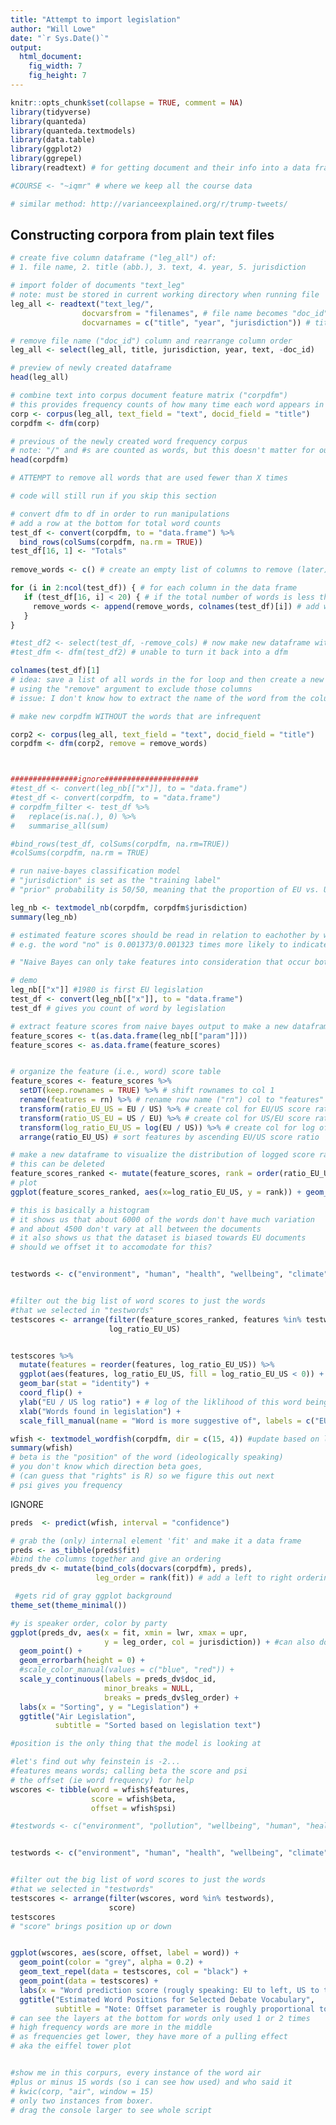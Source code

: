 ```yaml
---
title: "Attempt to import legislation"
author: "Will Lowe"
date: "`r Sys.Date()`"
output: 
  html_document:
    fig_width: 7
    fig_height: 7 
---
```


```r
knitr::opts_chunk$set(collapse = TRUE, comment = NA)
library(tidyverse)
library(quanteda)
library(quanteda.textmodels)
library(data.table)
library(ggplot2)
library(ggrepel)
library(readtext) # for getting document and their info into a data frame 

#COURSE <- "~iqmr" # where we keep all the course data

# similar method: http://varianceexplained.org/r/trump-tweets/
```

## Constructing corpora from plain text files


```r
# create five column dataframe ("leg_all") of: 
# 1. file name, 2. title (abb.), 3. text, 4. year, 5. jurisdiction

# import folder of documents "text_leg" 
# note: must be stored in current working directory when running file
leg_all <- readtext("text_leg/", 
                docvarsfrom = "filenames", # file name becomes "doc_id"
                docvarnames = c("title", "year", "jurisdiction")) # title (abb.), year, and jurisdiction are extracted from file name

# remove file name ("doc_id") column and rearrange column order
leg_all <- select(leg_all, title, jurisdiction, year, text, -doc_id) 

# preview of newly created dataframe
head(leg_all) 

```



```r
# combine text into corpus document feature matrix ("corpdfm")
# this provides frequency counts of how many time each word appears in each document
corp <- corpus(leg_all, text_field = "text", docid_field = "title")
corpdfm <- dfm(corp)

# previous of the newly created word frequency corpus
# note: "/" and #s are counted as words, but this doesn't matter for our purposes
head(corpdfm)
```

```r
# ATTEMPT to remove all words that are used fewer than X times

# code will still run if you skip this section 

# convert dfm to df in order to run manipulations
# add a row at the bottom for total word counts
test_df <- convert(corpdfm, to = "data.frame") %>%
  bind_rows(colSums(corpdfm, na.rm = TRUE))
test_df[16, 1] <- "Totals"
  
remove_words <- c() # create an empty list of columns to remove (later) 

for (i in 2:ncol(test_df)) { # for each column in the data frame
   if (test_df[16, i] < 20) { # if the total number of words is less than 20
     remove_words <- append(remove_words, colnames(test_df)[i]) # add word to the list of words to be removed
   } 
}

#test_df2 <- select(test_df, -remove_cols) # now make new dataframe without those columns
#test_dfm <- dfm(test_df2) # unable to turn it back into a dfm

colnames(test_df)[1]
# idea: save a list of all words in the for loop and then create a new dfm 
# using the "remove" argument to exclude those columns
# issue: I don't know how to extract the name of the word from the column title

# make new corpdfm WITHOUT the words that are infrequent

corp2 <- corpus(leg_all, text_field = "text", docid_field = "title")
corpdfm <- dfm(corp2, remove = remove_words)



###############ignore#####################
#test_df <- convert(leg_nb[["x"]], to = "data.frame")
#test_df <- convert(corpdfm, to = "data.frame")
# corpdfm_filter <- test_df %>%
#   replace(is.na(.), 0) %>%
#   summarise_all(sum)

#bind_rows(test_df, colSums(corpdfm, na.rm=TRUE))
#colSums(corpdfm, na.rm = TRUE)
```



```r
# run naive-bayes classification model 
# "jurisdiction" is set as the "training label"
# "prior" probability is 50/50, meaning that the proportion of EU vs. US docs doesn't impact prediction (see "help(textmodel_nb)" for more information)

leg_nb <- textmodel_nb(corpdfm, corpdfm$jurisdiction)
summary(leg_nb)

# estimated feature scores should be read in relation to eachother by word
# e.g. the word "no" is 0.001373/0.001323 times more likely to indicate an EU than US doc
```

```r
# "Naive Bayes can only take features into consideration that occur both in the training set and the test set, but we can make the features identical using dfm_match()"

# demo
leg_nb[["x"]] #1980 is first EU legislation
test_df <- convert(leg_nb[["x"]], to = "data.frame") 
test_df # gives you count of word by legislation

# extract feature scores from naive bayes output to make a new dataframe
feature_scores <- t(as.data.frame(leg_nb[["param"]])) 
feature_scores <- as.data.frame(feature_scores)


# organize the feature (i.e., word) score table
feature_scores <- feature_scores %>%
  setDT(keep.rownames = TRUE) %>% # shift rownames to col 1
  rename(features = rn) %>% # rename row name ("rn") col to "features"
  transform(ratio_EU_US = EU / US) %>% # create col for EU/US score ratio
  transform(ratio_US_EU = US / EU) %>% # create col for US/EU score ratio
  transform(log_ratio_EU_US = log(EU / US)) %>% # create col for log of EU/US score ratio
  arrange(ratio_EU_US) # sort features by ascending EU/US score ratio

# make a new dataframe to visualize the distribution of logged score ratios
# this can be deleted
feature_scores_ranked <- mutate(feature_scores, rank = order(ratio_EU_US))
# plot
ggplot(feature_scores_ranked, aes(x=log_ratio_EU_US, y = rank)) + geom_point() 

# this is basically a histogram
# it shows us that about 6000 of the words don't have much variation
# and about 4500 don't vary at all between the documents
# it also shows us that the dataset is biased towards EU documents
# should we offset it to accomodate for this? 



```

```r
testwords <- c("environment", "human", "health", "wellbeing", "climate", "cancer", "air", "health-protection", "health-care", "healthcare", "disease", "science", "lung", "prevention", "prevent", "preventive") # see if "preventative" ever used in docs


#filter out the big list of word scores to just the words
#that we selected in "testwords"
testscores <- arrange(filter(feature_scores_ranked, features %in% testwords),
                      log_ratio_EU_US)


testscores %>%
  mutate(features = reorder(features, log_ratio_EU_US)) %>%
  ggplot(aes(features, log_ratio_EU_US, fill = log_ratio_EU_US < 0)) +
  geom_bar(stat = "identity") +
  coord_flip() +
  ylab("EU / US log ratio") + # log of the liklihood of this word being in an EU doc vs. a US doc
  xlab("Words found in legislation") +
  scale_fill_manual(name = "Word is more suggestive of", labels = c("EU Legislation", "US Legislation"), values = c("light blue", "coral"))
```


```r
wfish <- textmodel_wordfish(corpdfm, dir = c(15, 4)) #update based on leg_all global environment
summary(wfish)
# beta is the "position" of the word (ideologically speaking)
# you don't know which direction beta goes,  
# (can guess that "rights" is R) so we figure this out next
# psi gives you frequency

```


############# IGNORE ################



```r
preds  <- predict(wfish, interval = "confidence")

# grab the (only) internal element 'fit' and make it a data frame
preds <- as_tibble(preds$fit)
#bind the columns together and give an ordering
preds_dv <- mutate(bind_cols(docvars(corpdfm), preds),
                   leg_order = rank(fit)) # add a left to right ordering

 #gets rid of gray ggplot background
theme_set(theme_minimal())

#y is speaker order, color by party
ggplot(preds_dv, aes(x = fit, xmin = lwr, xmax = upr,
                     y = leg_order, col = jurisdiction)) + #can also do year
  geom_point() +
  geom_errorbarh(height = 0) +
  #scale_color_manual(values = c("blue", "red")) +
  scale_y_continuous(labels = preds_dv$doc_id,
                     minor_breaks = NULL,
                     breaks = preds_dv$leg_order) +
  labs(x = "Sorting", y = "Legislation") +
  ggtitle("Air Legislation",
          subtitle = "Sorted based on legislation text")
```

```r
#position is the only thing that the model is looking at

#let's find out why feinstein is -2... 
#features means words; calling beta the score and psi 
# the offset (ie word frequency) for help
wscores <- tibble(word = wfish$features,
                  score = wfish$beta,
                  offset = wfish$psi)

#testwords <- c("environment", "pollution", "wellbeing", "human", "health", "climate", "air", "proportionality", "federal", "member", "cancer", "motor", "nature", "smog", "acid", "rain", "vegetation", "agriculture", "ozone", "luxembourg", "smoke", "prevention", "preventive", "congress", "economic", "fossil-fuel")


testwords <- c("environment", "human", "health", "wellbeing", "climate", "cancer", "air", "health-protection", "health-care", "healthcare", "disease", "science", "lung", "prevention", "prevent", "preventive")


#filter out the big list of word scores to just the words
#that we selected in "testwords"
testscores <- arrange(filter(wscores, word %in% testwords),
                      score)
testscores
# "score" brings position up or down



```

```r
ggplot(wscores, aes(score, offset, label = word)) +
  geom_point(color = "grey", alpha = 0.2) +
  geom_text_repel(data = testscores, col = "black") +
  geom_point(data = testscores) +
  labs(x = "Word prediction score (rougly speaking: EU to left, US to the right)", y = "Offset parameter (~frequency)") +
  ggtitle("Estimated Word Positions for Selected Debate Vocabulary",
          subtitle = "Note: Offset parameter is roughly proportional to word frequency")
# can see the layers at the bottom for words only used 1 or 2 times
# high frequency words are more in the middle
# as frequencies get lower, they have more of a pulling effect
# aka the eiffel tower plot


#show me in this corpurs, every instance of the word air
#plus or minus 15 words (so i can see how used) and who said it
# kwic(corp, "air", window = 15)
# only two instances from boxer. 
# drag the console larger to see whole script


```

